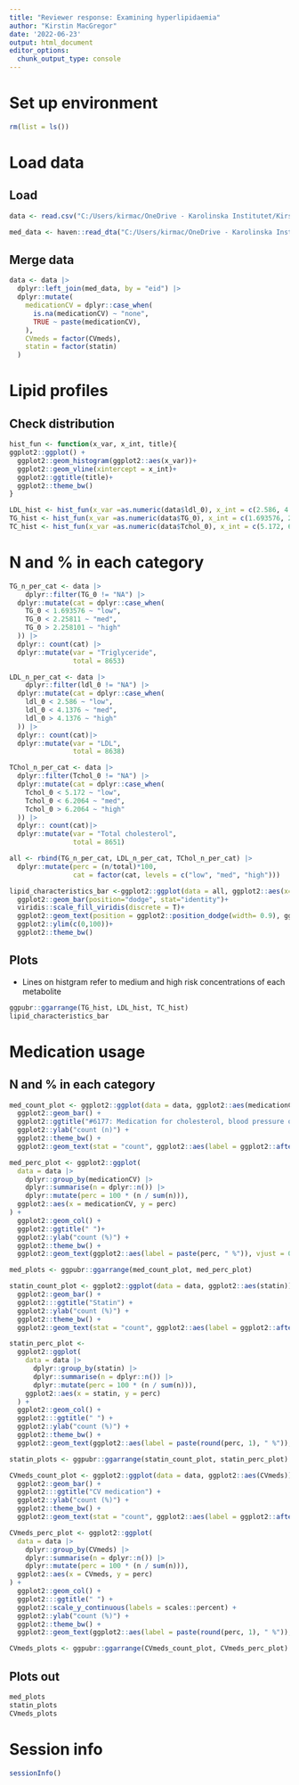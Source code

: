 ```yaml
---
title: "Reviewer response: Examining hyperlipidaemia"
author: "Kirstin MacGregor"
date: '2022-06-23'
output: html_document
editor_options: 
  chunk_output_type: console
---
```


# Set up environment
```r
rm(list = ls())
```

# Load data

## Load
```r
data <- read.csv("C:/Users/kirmac/OneDrive - Karolinska Institutet/Kirstin/Projects/UoS/MC and metabolites_BioBank/Analysis/data/filtered/filtered.data_20220627.csv")

med_data <- haven::read_dta("C:/Users/kirmac/OneDrive - Karolinska Institutet/Kirstin/Projects/UoS/MC and metabolites_BioBank/Analysis/data/raw/Data_medication_20230919.dta")
```

## Merge data 
```r
data <- data |>
  dplyr::left_join(med_data, by = "eid") |>
  dplyr::mutate(
    medicationCV = dplyr::case_when(
      is.na(medicationCV) ~ "none",
      TRUE ~ paste(medicationCV),
    ),
    CVmeds = factor(CVmeds),
    statin = factor(statin)
  )
```

# Lipid profiles

## Check distribution
```r
hist_fun <- function(x_var, x_int, title){
ggplot2::ggplot() +
  ggplot2::geom_histogram(ggplot2::aes(x_var))+
  ggplot2::geom_vline(xintercept = x_int)+
  ggplot2::ggtitle(title)+
  ggplot2::theme_bw()
}

LDL_hist <- hist_fun(x_var =as.numeric(data$ldl_0), x_int = c(2.586, 4.1376), title = "LDL (mmol/L)")
TG_hist <- hist_fun(x_var =as.numeric(data$TG_0), x_int = c(1.693576, 2.258101), title = "Triglyceride (mmol/L)")
TC_hist <- hist_fun(x_var =as.numeric(data$Tchol_0), x_int = c(5.172, 6.2064), title = "Total cholesterol (mmol/l)")
```

# N and % in each category
```r
TG_n_per_cat <- data |>
    dplyr::filter(TG_0 != "NA") |> 
  dplyr::mutate(cat = dplyr::case_when(
    TG_0 < 1.693576 ~ "low",
    TG_0 < 2.25811 ~ "med",
    TG_0 > 2.258101 ~ "high"
  )) |> 
  dplyr:: count(cat) |> 
  dplyr::mutate(var = "Triglyceride",
                total = 8653)

LDL_n_per_cat <- data |>
    dplyr::filter(ldl_0 != "NA") |> 
  dplyr::mutate(cat = dplyr::case_when(
    ldl_0 < 2.586 ~ "low",
    ldl_0 < 4.1376 ~ "med",
    ldl_0 > 4.1376 ~ "high"
  )) |> 
  dplyr:: count(cat)|> 
  dplyr::mutate(var = "LDL",
                total = 8638)

TChol_n_per_cat <- data |>
  dplyr::filter(Tchol_0 != "NA") |> 
  dplyr::mutate(cat = dplyr::case_when(
    Tchol_0 < 5.172 ~ "low",
    Tchol_0 < 6.2064 ~ "med",
    Tchol_0 > 6.2064 ~ "high"
  )) |> 
  dplyr:: count(cat)|> 
  dplyr::mutate(var = "Total cholesterol",
                total = 8651)

all <- rbind(TG_n_per_cat, LDL_n_per_cat, TChol_n_per_cat) |> 
  dplyr::mutate(perc = (n/total)*100,
                cat = factor(cat, levels = c("low", "med", "high")))

lipid_characteristics_bar <-ggplot2::ggplot(data = all, ggplot2::aes(x= var, y = perc, group = cat, fill = cat)) +
  ggplot2::geom_bar(position="dodge", stat="identity")+
  viridis::scale_fill_viridis(discrete = T)+
  ggplot2::geom_text(position = ggplot2::position_dodge(width= 0.9), ggplot2::aes(label=paste(round(perc, 0), " %", sep=""), hjust=0.5, vjust = -1))+
  ggplot2::ylim(c(0,100))+
  ggplot2::theme_bw()
```

## Plots 
* Lines on histgram refer to medium and high risk concentrations of each metabolite
```r
ggpubr::ggarrange(TG_hist, LDL_hist, TC_hist)
lipid_characteristics_bar
```

# Medication usage

## N and % in each category
```r
med_count_plot <- ggplot2::ggplot(data = data, ggplot2::aes(medicationCV)) +
  ggplot2::geom_bar() +
  ggplot2::ggtitle("#6177: Medication for cholesterol, blood pressure or diabetes") +
  ggplot2::ylab("count (n)") +
  ggplot2::theme_bw() +
  ggplot2::geom_text(stat = "count", ggplot2::aes(label = ggplot2::after_stat(count)), vjust = 0)

med_perc_plot <- ggplot2::ggplot(
  data = data |>
    dplyr::group_by(medicationCV) |>
    dplyr::summarise(n = dplyr::n()) |>
    dplyr::mutate(perc = 100 * (n / sum(n))),
  ggplot2::aes(x = medicationCV, y = perc)
) +
  ggplot2::geom_col() +
  ggplot2::ggtitle(" ")+
  ggplot2::ylab("count (%)") +
  ggplot2::theme_bw() +
  ggplot2::geom_text(ggplot2::aes(label = paste(perc, " %")), vjust = 0)

med_plots <- ggpubr::ggarrange(med_count_plot, med_perc_plot)

statin_count_plot <- ggplot2::ggplot(data = data, ggplot2::aes(statin)) +
  ggplot2::geom_bar() +
  ggplot2:::ggtitle("Statin") +
  ggplot2::ylab("count (%)") +
  ggplot2::theme_bw() +
  ggplot2::geom_text(stat = "count", ggplot2::aes(label = ggplot2::after_stat(count)), vjust = 0)

statin_perc_plot <-
  ggplot2::ggplot(
    data = data |>
      dplyr::group_by(statin) |>
      dplyr::summarise(n = dplyr::n()) |>
      dplyr::mutate(perc = 100 * (n / sum(n))),
    ggplot2::aes(x = statin, y = perc)
  ) +
  ggplot2::geom_col() +
  ggplot2:::ggtitle(" ") +
  ggplot2::ylab("count (%)") +
  ggplot2::theme_bw() +
  ggplot2::geom_text(ggplot2::aes(label = paste(round(perc, 1), " %")), vjust = 0)

statin_plots <- ggpubr::ggarrange(statin_count_plot, statin_perc_plot)

CVmeds_count_plot <- ggplot2::ggplot(data = data, ggplot2::aes(CVmeds)) +
  ggplot2::geom_bar() +
  ggplot2:::ggtitle("CV medication") +
  ggplot2::ylab("count (%)") +
  ggplot2::theme_bw() +
  ggplot2::geom_text(stat = "count", ggplot2::aes(label = ggplot2::after_stat(count)), vjust = 0)

CVmeds_perc_plot <- ggplot2::ggplot(
  data = data |>
    dplyr::group_by(CVmeds) |>
    dplyr::summarise(n = dplyr::n()) |>
    dplyr::mutate(perc = 100 * (n / sum(n))),
  ggplot2::aes(x = CVmeds, y = perc)
) +
  ggplot2::geom_col() +
  ggplot2:::ggtitle(" ") +
  ggplot2::scale_y_continuous(labels = scales::percent) +
  ggplot2::ylab("count (%)") +
  ggplot2::theme_bw() +
  ggplot2::geom_text(ggplot2::aes(label = paste(round(perc, 1), " %")), vjust = 0)

CVmeds_plots <- ggpubr::ggarrange(CVmeds_count_plot, CVmeds_perc_plot)
```

## Plots out 
```r
med_plots
statin_plots
CVmeds_plots
```

# Session info
```r
sessionInfo()
```



